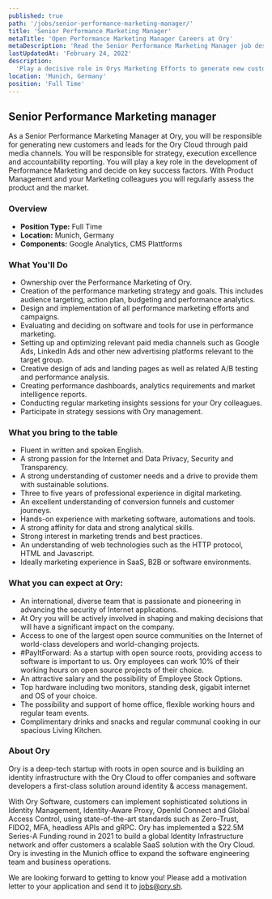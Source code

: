 ```yaml
---
published: true
path: '/jobs/senior-performance-marketing-manager/'
title: 'Senior Performance Marketing Manager'
metaTitle: 'Open Performance Marketing Manager Careers at Ory'
metaDescription: 'Read the Senior Performance Marketing Manager job description.'
lastUpdatedAt: 'February 24, 2022'
description:
  'Play a decisive role in Orys Marketing Efforts to generate new customers and leads for the Ory Cloud.'
location: 'Munich, Germany'
position: 'Full Time'
---
```



## Senior Performance Marketing manager

<About />

As a Senior Performance Marketing Manager at Ory, you will be responsible for generating new customers and leads for the Ory Cloud through paid media channels. You will be responsible for strategy, execution excellence and accountability reporting. You will play a key role in the development of Performance Marketing and decide on key success factors. With Product Management and your Marketing colleagues you will regularly assess the product and the market.

### Overview

- **Position Type:** Full Time
- **Location:** Munich, Germany
- **Components:** Google Analytics, CMS Plattforms

### What You'll Do

* Ownership over the Performance Marketing of Ory.
* Creation of the performance marketing strategy and goals. This includes audience targeting, action plan, budgeting and performance analytics.
* Design and implementation of all performance marketing efforts and campaigns.
* Evaluating and deciding on software and tools for use in performance marketing.
* Setting up and optimizing relevant paid media channels such as Google Ads, LinkedIn Ads and other new advertising platforms relevant to the target group.
* Creative design of ads and landing pages as well as related A/B testing and performance analysis.
* Creating performance dashboards, analytics requirements and market intelligence reports.
* Conducting regular marketing insights sessions for your Ory colleagues.
* Participate in strategy sessions with Ory management.

### What you bring to the table

* Fluent in written and spoken English.
* A strong passion for the Internet and Data Privacy, Security and Transparency.
* A strong understanding of customer needs and a drive to provide them with sustainable solutions.
* Three to five years of professional experience in digital marketing.
* An excellent understanding of conversion funnels and customer journeys.
* Hands-on experience with marketing software, automations and tools.
* A strong affinity for data and strong analytical skills.
* Strong interest in marketing trends and best practices.
* An understanding of web technologies such as the HTTP protocol, HTML and Javascript.
* Ideally marketing experience in SaaS, B2B or software environments.

### What you can expect at Ory:
* An international, diverse team that is passionate and pioneering in advancing the security of Internet applications.
* At Ory you will be actively involved in shaping and making decisions that will have a significant impact on the company.
* Access to one of the largest open source communities on the Internet of world-class developers and world-changing projects.
* #PayItForward: As a startup with open source roots, providing access to software is important to us. Ory employees can work 10% of their working hours on open source projects of their choice.
* An attractive salary and the possibility of Employee Stock Options.
* Top hardware including two monitors, standing desk, gigabit internet and OS of your choice.
* The possibility and support of home office, flexible working hours and regular team events.
* Complimentary drinks and snacks and regular communal cooking in our spacious Living Kitchen.

### About Ory
Ory is a deep-tech startup with roots in open source and is building an identity infrastructure with the Ory Cloud to offer companies and software developers a first-class solution around identity & access management.

With Ory Software, customers can implement sophisticated solutions in Identity Management, Identity-Aware Proxy, OpenId Connect and Global Access Control, using state-of-the-art standards such as Zero-Trust, FIDO2, MFA, headless APIs and gRPC.
Ory has implemented a $22.5M Series-A Funding round in 2021 to build a global Identity Infrastructure network and offer customers a scalable SaaS solution with the Ory Cloud. Ory is investing in the Munich office to expand the software engineering team and business operations.

We are looking forward to getting to know you! Please add a motivation letter to your application and send it to [jobs@ory.sh](mailto:jobs@ory.sh).

